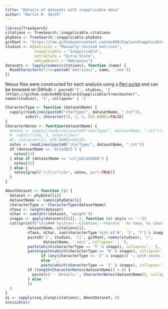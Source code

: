 ```yaml
---
title: "Details of datasets with inapplicable data"
author: "Martin R. Smith"
---
```


```R
library(TreeSearch)
citations <- TreeSearch::inapplicable.citations
phyData <- TreeSearch::inapplicable.phyData
gitRoot <- "https://raw.githubusercontent.com/ms609/ExploreInapplicable/master/"
studies <- c(matrices = "Manually revised matrices",
             inapplicable = "Inapplicable",
             extraState = "Extra State",
             ambigAbsent = "Ambiguous")
datasets <- lapply(names(citations), function (name) {
  ReadCharacters(file=paste0('matrices/', name, '.nex'))
})
```

Nexus files were constructed for each analysis using a [Perl script](https://github.com/ms609/ExploreInapplicable/blob/master/analyse_matrices.pl) and can be browsed on GitHub: `r paste0('[', studies, '](https://github.com/ms609/ExploreInapplicable/tree/master/', names(studies), ')', collapse=' | ')`

```r
CharacterType <- function (datasetName) {
  vapply(readLines(paste0("charType/", datasetName, ".txt")),
         substr, character(1), 1, 1, USE.NAMES=FALSE)
}
CharacterNotes <- function(datasetName) {
  #notes <- vapply(readLines(paste0("charType/", datasetName, ".txt")), function (line) {
  #  substr(line, 3, nchar(line))
  #}, character(1), USE.NAMES=FALSE)
  notes <- readLines(paste0("charType/", datasetName, ".txt"))
  if (datasetName == 'Aria2015') {
    notes[23]
  } else if (datasetName == 'Liljeblad2008') {
    notes[42]
  } else {
    notes[grepl('\\]\\s*\\S+', notes, perl=TRUE)]
  }
}

AboutDataset <- function (i) {
  dataset <- phyData[[i]]
  datasetName <- names(phyData)[i]
  characterType <- CharacterType(datasetName)
  nTaxa <- length(dataset)
  nChar <- sum(attr(dataset, 'weight'))
  inapps <- apply(datasets[[i]], 2, function (x) any(x == '-'))
  cat(sprintf("\n\n### %s\n\n<!--Citation:-->%s\n\n - %s taxa, %s characters, of which %s contain inapplicable codings.\n\n - Download: %s\n\n - Inapplicable characters:\n\n   - Transformational: %s\n\n   - Neomorphic: %s\n\n%s\n\n",
          datasetName, citations[i], 
          nTaxa, nChar, sum(characterType %in% c('N', 'I', 'T') & inapps),
          paste0('[', studies, '](', gitRoot, names(studies), '/', 
                 datasetName, '.nex)', collapse=' | '),
          paste(which(characterType == 'T' & inapps), collapse=', '),
          paste(paste(which(characterType == 'N' & inapps), collapse=', '),
                if (any(characterType == 'I' & inapps)) '; with state 1 denoting absence:'
                else '',
                paste(which(characterType == 'I' & inapps), collapse=', '), collapse=''),
          if (length(CharacterNotes(datasetName)) > 0) {
            paste(c(' - Details:', CharacterNotes(datasetName)), collapse="\n\n   - ")
          } else ''
          ))
  0
}
oi <- vapply(seq_along(citations), AboutDataset, 0)
invisible()
```

